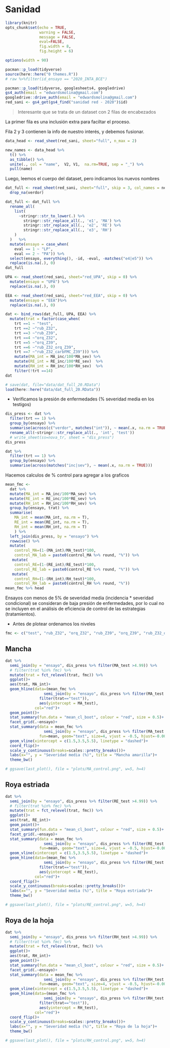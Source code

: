 # Sanidad 

```r
library(knitr)
opts_chunk$set(echo = TRUE, 
               warning = FALSE, 
               message = FALSE, 
               eval=FALSE, 
               fig.width = 8,
               fig.height = 6)

options(width = 90)
```

```r
pacman::p_load(tidyverse)
source(here::here("0 themes.R"))
# raw %>%filter(id_ensayo == "2020_INTA_BCE")
```


```r
pacman::p_load(tidyverse, googlesheets4, googledrive)
gs4_auth(email = "edwardsmolina@gmail.com")
googledrive::drive_auth(email = "edwardsmolina@gmail.com")
red_sani <- gs4_get(gs4_find("sanidad red - 2020")$id)
```

> Interesante que se trata de un dataset con 2 filas de encabezados

La primer fila es una inclusión extra para faciltar el proceso.

Fila 2 y 3 contienen la info de nuestro interés, y debemos fusionar. 

```r
data_head <- read_sheet(red_sani, sheet="full", n_max = 2) 

new_names <- data_head %>%
  t() %>% 
  as_tibble() %>% 
  unite(., col = "name",  V2, V1,  na.rm=TRUE, sep = "_") %>% 
  pull(name)
```

Luego, leemos el cuerpo del dataset, pero indicamos los nuevos nombres

```r
dat_full <- read_sheet(red_sani, sheet="full", skip = 3, col_names = new_names) %>% 
  drop_na(verdor)

dat_full <- dat_full %>%
  rename_all(
    list(
      ~stringr::str_to_lower(.) %>%
        stringr::str_replace_all(., 'e1', 'MA') %>% 
        stringr::str_replace_all(., 'e2', 'RE') %>% 
        stringr::str_replace_all(., 'e3', 'RH')
    )
  )   %>% 
  mutate(ensayo = case_when(
    eval == 1 ~ "LP",
    eval == 2 ~ "PA")) %>% 
  select(ensayo, everything(), -id, -eval, -matches("e4|e5")) %>% 
  replace(is.na(.), 0)
dat_full
```



```r
UPA <- read_sheet(red_sani, sheet="red_UPA", skip = 0) %>% 
  mutate(ensayo = "UPA") %>% 
  replace(is.na(.), 0)

EEA <- read_sheet(red_sani, sheet="red_EEA", skip = 0) %>% 
  mutate(ensayo = "EEA")%>% 
  replace(is.na(.), 0)
```



```r
dat <- bind_rows(dat_full, UPA, EEA) %>% 
  mutate(trat = factor(case_when(
    trt ==1 ~ "test", 
    trt ==2 ~"rub_Z32", 
    trt ==3 ~"rub_Z39", 
    trt ==4 ~"orq_Z32", 
    trt ==5 ~"orq_Z39", 
    trt ==6 ~"rub_Z32_orq_Z39", 
    trt ==7 ~"rub_Z32_carbFMC_Z39"))) %>% 
    mutate(MA_int = MA_inc/100*MA_sev) %>%   
    mutate(RE_int = RE_inc/100*RE_sev)  %>% 
    mutate(RH_int = RH_inc/100*RH_sev)  %>% 
    filter(!trt ==14) 
dat
```

```r
# save(dat, file="data/dat_full_20.RData")
load(here::here("data/dat_full_20.RData"))
```

* Verificamos la presión de enfermedades (% severidad media en los testigos) 

```r
dis_press <- dat %>% 
  filter(trt == 1) %>% 
  group_by(ensayo) %>%
  summarise(across(c("verdor", matches("int")), ~ mean(.x, na.rm = TRUE))) %>% 
  rename_all(~stringr::str_replace_all(., 'int', 'test'))
  # write_sheet(ss=nova_tr, sheet = "dis_press")
dis_press

dat %>%
  filter(trt == 1) %>% 
  group_by(ensayo) %>%
  summarise(across(matches("inc|sev"), ~ mean(.x, na.rm = TRUE)))

```

Hacemos calculos de % control para agregar a los graficos

```r
mean_fmc <- 
  dat %>% 
  mutate(MA_int = MA_inc/100*MA_sev) %>% 
  mutate(RE_int = RE_inc/100*RE_sev) %>% 
  mutate(RH_int = RH_inc/100*RH_sev) %>% 
  group_by(ensayo, trat) %>% 
  summarise(
    MA_int = mean(MA_int, na.rm = T),
    RE_int = mean(RE_int, na.rm = T),
    RH_int = mean(RH_int, na.rm = T)
    ) %>%  
  left_join(dis_press, by = "ensayo") %>% 
  rowwise() %>% 
  mutate(
    control_MA=(1-(MA_int)/MA_test)*100, 
    control_MA_lab = paste0(control_MA %>% round, "%")) %>% 
   mutate(
    control_RE=(1-(RE_int)/RE_test)*100, 
    control_RE_lab = paste0(control_RE %>% round, "%")) %>% 
   mutate(
    control_RH=(1-(RH_int)/RH_test)*100, 
    control_RH_lab = paste0(control_RH %>% round, "%"))
mean_fmc %>% head
```

:::{#important-text .important}
Ensayos con menos de 5% de severidad media (incidencia * severidad condicional) se consideran de baja presión de enfermedades, por lo cual no se incluyen en el análisis de eficiencia de control de las estrategias (tratamientos). 
:::


- Antes de plotear ordenamos los niveles 

```r
fmc <- c("test", "rub_Z32", "orq_Z32", "rub_Z39", "orq_Z39", "rub_Z32_orq_Z39", "rub_Z32_carbFMC_Z39")
```


## Mancha

```r
dat %>% 
  semi_join(by = "ensayo", dis_press %>% filter(MA_test >4.99)) %>% 
  # filter(trat %in% fmc) %>%  
  mutate(trat = fct_relevel(trat, fmc)) %>%
  ggplot()+
  aes(trat, MA_int)+
  geom_hline(data=(mean_fmc %>%
                 semi_join(by = "ensayo", dis_press %>% filter(MA_test >4.99)) %>% 
               filter(trat=="test")), 
               aes(yintercept = MA_test), 
             col="red")+
  geom_point()+
  stat_summary(fun.data = "mean_cl_boot", colour = "red", size = 0.5)+
  facet_grid(.~ensayo)+
  stat_summary(data = mean_fmc %>%
                 semi_join(by = "ensayo", dis_press %>% filter(MA_test >4.99)),                aes(x=trat, y=MA_int, label=control_MA_lab),
               fun=mean, geom="text", size=4, vjust = -0.5, hjust=-0.005)+
  geom_vline(xintercept = c(1.5,3.5,5.5), linetype = "dashed")+
  coord_flip()+
  scale_y_continuous(breaks=scales::pretty_breaks())+
  labs(x="", y = "Severidad media (%)", title = "Mancha amarilla")+
  theme_bw()

# ggsave(last_plot(), file = "plots/MA_control.png", w=5, h=4)
```


## Roya estriada

```r
dat %>% 
  semi_join(by = "ensayo", dis_press %>% filter(RE_test >4.99)) %>% 
  # filter(trat %in% fmc) %>%  
  mutate(trat = fct_relevel(trat, fmc)) %>%
  ggplot()+
  aes(trat, RE_int)+
  geom_point()+
  stat_summary(fun.data = "mean_cl_boot", colour = "red", size = 0.5)+
  facet_grid(.~ensayo)+
  stat_summary(data = mean_fmc %>%
                 semi_join(by = "ensayo", dis_press %>% filter(RE_test >4.99)),                aes(x=trat, y=RE_int, label=control_RE_lab),
               fun=mean, geom="text", size=4, vjust = -0.5, hjust=-0.005)+
  geom_vline(xintercept = c(1.5,3.5,5.5), linetype = "dashed")+
  geom_hline(data=(mean_fmc %>%
                 semi_join(by = "ensayo", dis_press %>% filter(RE_test >4.99)) %>% 
               filter(trat=="test")), 
               aes(yintercept = RE_test), 
             col="red")+
  coord_flip()+
  scale_y_continuous(breaks=scales::pretty_breaks())+
  labs(x="", y = "Severidad media (%)", title = "Roya estriada")+
  theme_bw()

# ggsave(last_plot(), file = "plots/RE_control.png", w=5, h=4)
```


## Roya de la hoja

```r
dat %>% 
  semi_join(by = "ensayo", dis_press %>% filter(RH_test >4.99)) %>% 
  # filter(trat %in% fmc) %>%  
  mutate(trat = fct_relevel(trat, fmc)) %>%
  ggplot()+
  aes(trat, RH_int)+
  geom_point()+
  stat_summary(fun.data = "mean_cl_boot", colour = "red", size = 0.5)+
  facet_grid(.~ensayo)+
  stat_summary(data = mean_fmc %>%
                 semi_join(by = "ensayo", dis_press %>% filter(RH_test >4.99)),                aes(x=trat, y=RH_int, label=control_RH_lab),
               fun=mean, geom="text", size=4, vjust = -0.5, hjust=-0.005)+
  geom_vline(xintercept = c(1.5,3.5,5.5), linetype = "dashed")+
  geom_hline(data=(mean_fmc %>%
                 semi_join(by = "ensayo", dis_press %>% filter(RH_test >4.99)) %>% 
               filter(trat=="test")), 
               aes(yintercept = RH_test), 
             col="red")+
  coord_flip()+
  scale_y_continuous(breaks=scales::pretty_breaks())+
  labs(x="", y = "Severidad media (%)", title = "Roya de la hoja")+
  theme_bw()

# ggsave(last_plot(), file = "plots/RH_control.png", w=5, h=4)
```

